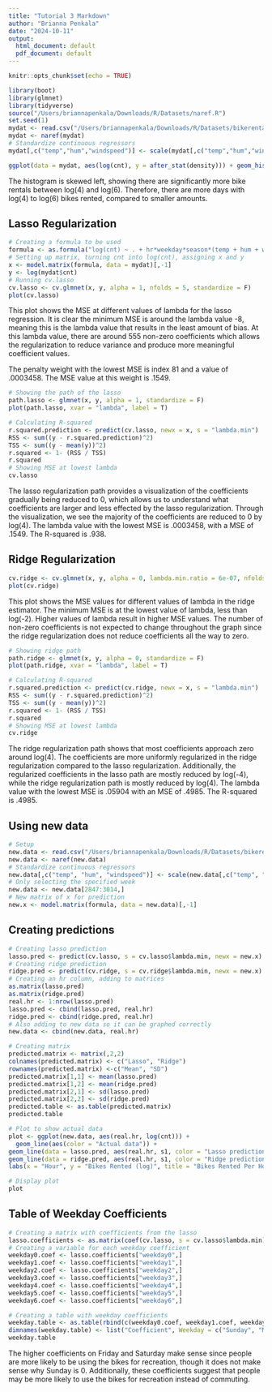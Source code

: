 ```yaml
---
title: "Tutorial 3 Markdown"
author: "Brianna Penkala"
date: "2024-10-11"
output:
  html_document: default
  pdf_document: default
---
```


```r
knitr::opts_chunk$set(echo = TRUE)
```

```r
library(boot)
library(glmnet)
library(tidyverse)
source("/Users/briannapenkala/Downloads/R/Datasets/naref.R")
set.seed(1)
mydat <- read.csv("/Users/briannapenkala/Downloads/R/Datasets/bikerentals2011.csv", colClasses=c(rep('factor', 6), rep('numeric', 4)))
mydat <- naref(mydat)
# Standardize continuous regressors 
mydat[,c("temp","hum","windspeed")] <- scale(mydat[,c("temp","hum","windspeed")])
```

```r
ggplot(data = mydat, aes(log(cnt), y = after_stat(density))) + geom_histogram(color = "white", fill = "lightblue", bins = 20) + labs(title = "Bike Rentals", x = "Hourly Bike Rentals (log)", y = ("Density")) + geom_density(color = "darkgrey", linewidth = 1)
```

The histogram is skewed left, showing there are significantly more bike rentals between log(4) and log(6). Therefore, there are more days with log(4) to log(6) bikes rented, compared to smaller amounts. 

## Lasso Regularization
```r
# Creating a formula to be used
formula <- as.formula("log(cnt) ~ . + hr*weekday*season*(temp + hum + windspeed)")
# Setting up matrix, turning cnt into log(cnt), assigning x and y
x <- model.matrix(formula, data = mydat)[,-1] 
y <- log(mydat$cnt)
# Running cv.lasso
cv.lasso <- cv.glmnet(x, y, alpha = 1, nfolds = 5, standardize = F)
plot(cv.lasso)
```

This plot shows the MSE at different values of lambda for the lasso regression. It is clear the minimum MSE is around the lambda value -8, meaning this is the lambda value that results in the least amount of bias. At this lambda value, there are around 555 non-zero coefficients which allows the regularization to reduce variance and produce more meaningful coefficient values.

The penalty weight with the lowest MSE is index 81 and a value of .0003458. The MSE value at this weight is .1549.

```r
# Showing the path of the lasso
path.lasso <- glmnet(x, y, alpha = 1, standardize = F)
plot(path.lasso, xvar = "lambda", label = T)

# Calculating R-squared
r.squared.prediction <- predict(cv.lasso, newx = x, s = "lambda.min")
RSS <- sum((y - r.squared.prediction)^2)
TSS <- sum((y - mean(y))^2)
r.squared <- 1- (RSS / TSS)
r.squared
# Showing MSE at lowest lambda
cv.lasso
```

The lasso regularization path provides a visualization of the coefficients gradually being reduced to 0, which allows us to understand what coefficients are larger and less effected by the lasso regularization. Through the visualization, we see the majority of the coefficients are reduced to 0 by log(4). The lambda value with the lowest MSE is .0003458, with a MSE of .1549. The R-squared is .938.
  
## Ridge Regularization
```r
cv.ridge <- cv.glmnet(x, y, alpha = 0, lambda.min.ratio = 6e-07, nfolds = 5, standardize = F)
plot(cv.ridge)
```

This plot shows the MSE values for different values of lambda in the ridge estimator. The minimum MSE is at the lowest value of lambda, less than log(-2). Higher values of lambda result in higher MSE values. The number of non-zero coefficients is not expected to change throughout the graph since the ridge regularization does not reduce coefficients all the way to zero.

```r
# Showing ridge path
path.ridge <- glmnet(x, y, alpha = 0, standardize = F)
plot(path.ridge, xvar = "lambda", label = T)

# Calculating R-squared
r.squared.prediction <- predict(cv.ridge, newx = x, s = "lambda.min")
RSS <- sum((y - r.squared.prediction)^2)
TSS <- sum((y - mean(y))^2)
r.squared <- 1- (RSS / TSS)
r.squared
# Showing MSE at lowest lambda
cv.ridge
```

The ridge regularization path shows that most coefficients approach zero around log(4). The coefficients are more uniformly regularized in the ridge regularization compared to the lasso regularization. Additionally, the regularized coefficients in the lasso path are mostly reduced by log(-4), while the ridge regularization path is mostly reduced by log(4). The lambda value with the lowest MSE is .05904 with an MSE of .4985. The R-squared is .4985.

## Using new data
```r
# Setup
new.data <- read.csv("/Users/briannapenkala/Downloads/R/Datasets/bikerentals2012.csv", colClasses = c(rep('factor', 6), rep('numeric', 4)))
new.data <- naref(new.data)
# Standardize continuous regressors 
new.data[,c("temp", "hum", "windspeed")] <- scale(new.data[,c("temp", "hum", "windspeed")])
# Only selecting the specified week
new.data <- new.data[2847:3014,]
# New matrix of x for prediction
new.x <- model.matrix(formula, data = new.data)[,-1] 
```

## Creating predictions
```r
# Creating lasso prediction
lasso.pred <- predict(cv.lasso, s = cv.lasso$lambda.min, newx = new.x)
# Creating ridge prediction
ridge.pred <- predict(cv.ridge, s = cv.ridge$lambda.min, newx = new.x)
# Creating an hr column, adding to matrices
as.matrix(lasso.pred)
as.matrix(ridge.pred)
real.hr <- 1:nrow(lasso.pred)
lasso.pred <- cbind(lasso.pred, real.hr)
ridge.pred <- cbind(ridge.pred, real.hr)
# Also adding to new data so it can be graphed correctly
new.data <- cbind(new.data, real.hr)

# Creating matrix
predicted.matrix <- matrix(,2,2)
colnames(predicted.matrix) <- c("Lasso", "Ridge")
rownames(predicted.matrix) <-c("Mean", "SD")
predicted.matrix[1,1] <- mean(lasso.pred)
predicted.matrix[1,2] <- mean(ridge.pred)
predicted.matrix[2,1] <- sd(lasso.pred)
predicted.matrix[2,2] <- sd(ridge.pred)
predicted.table <- as.table(predicted.matrix)
predicted.table
```

```r
# Plot to show actual data
plot <- ggplot(new.data, aes(real.hr, log(cnt))) +
  geom_line(aes(color = "Actual data")) +
geom_line(data = lasso.pred, aes(real.hr, s1, color = "Lasso prediction")) +
geom_line(data = ridge.pred, aes(real.hr, s1, color = "Ridge prediction")) +
labs(x = "Hour", y = "Bikes Rented (log)", title = "Bikes Rented Per Hour", color = "Legend")

# Display plot
plot
```

## Table of Weekday Coefficients
```r
# Creating a matrix with coefficients from the lasso
lasso.coefficients <- as.matrix(coef(cv.lasso, s = cv.lasso$lambda.min))
# Creating a variable for each weekday coefficient
weekday0.coef <- lasso.coefficients["weekday0",]
weekday1.coef <- lasso.coefficients["weekday1",]
weekday2.coef <- lasso.coefficients["weekday2",]
weekday3.coef <- lasso.coefficients["weekday3",]
weekday4.coef <- lasso.coefficients["weekday4",]
weekday5.coef <- lasso.coefficients["weekday5",]
weekday6.coef <- lasso.coefficients["weekday6",]

# Creating a table with weekday coefficients
weekday.table <- as.table(rbind(c(weekday0.coef, weekday1.coef, weekday2.coef, weekday3.coef, weekday4.coef, weekday5.coef, weekday6.coef)))
dimnames(weekday.table) <- list("Coefficient", Weekday = c("Sunday", "Monday", "Tuesday", "Wednesday", "Thursday", "Friday", "Saturday"))
weekday.table
```

The higher coefficients on Friday and Saturday make sense since people are more likely to be using the bikes for recreation, though it does not make sense why Sunday is 0. Additionally, these coefficients suggest that people may be more likely to use the bikes for recreation instead of commuting. 